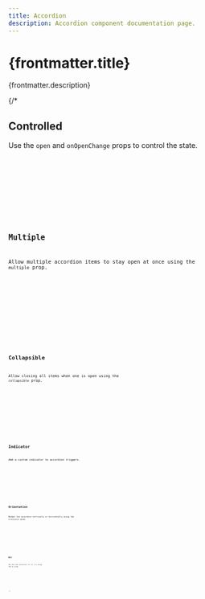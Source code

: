 ```yaml
---
title: Accordion
description: Accordion component documentation page.
---
```



# {frontmatter.title}

{frontmatter.description}

<Framework id="svelte">
	<Preview framework="svelte" code={DefaultSvelteRaw} client:load>
		<DefaultSvelte client:visible />
	</Preview>
</Framework>

<Framework id="react">
	<Preview framework="react" code={DefaultReactRaw} files={{ 'additional-file.ts': 'const additionalVariable = 42;' }} client:load>
		<DefaultReact client:visible />
	</Preview>
</Framework>

{/*

## Controlled

Use the `open` and `onOpenChange` props to control the state.

<Framework id="svelte">
	<Preview client:load>
		<ControlledSvelte slot="preview" client:visible />
		<Code slot="code" code={ControlledSvelteRaw} lang="svelte" />
	</Preview>
</Framework>
<Framework id="react">
	<Preview client:load>
		<ControlledReact slot="preview" client:visible />
		<Code slot="code" code={ControlledReactRaw} lang="tsx" />
	</Preview>
</Framework>

## Multiple

Allow multiple accordion items to stay open at once using the `multiple` prop.

<Framework id="svelte">
	<Preview client:load>
		<MultipleSvelte slot="preview" client:visible />
		<Code slot="code" code={MultipleSvelteRaw} lang="svelte" />
	</Preview>
</Framework>
<Framework id="react">
	<Preview client:load>
		<MultipleReact slot="preview" client:visible />
		<Code slot="code" code={MultipleReactRaw} lang="tsx" />
	</Preview>
</Framework>

## Collapsible

Allow closing all items when one is open using the `collapsible` prop.

<Framework id="svelte">
	<Preview client:load>
		<CollapsibleSvelte slot="preview" client:visible />
		<Code slot="code" code={CollapsibleSvelteRaw} lang="svelte" />
	</Preview>
</Framework>
<Framework id="react">
	<Preview client:load>
		<CollapsibleReact slot="preview" client:visible />
		<Code slot="code" code={CollapsibleReactRaw} lang="tsx" />
	</Preview>
</Framework>

## Indicator

Add a custom indicator to accordion triggers.

<Framework id="svelte">
	<Preview client:load>
		<IndicatorSvelte slot="preview" client:visible />
		<Code slot="code" code={IndicatorSvelteRaw} lang="svelte" />
	</Preview>
</Framework>
<Framework id="react">
	<Preview client:load>
		<IndicatorReact slot="preview" client:visible />
		<Code slot="code" code={IndicatorReactRaw} lang="tsx" />
	</Preview>
</Framework>

## Orientation

Render the accordion vertically or horizontally using the `orientation` prop.

<Framework id="svelte">
	<Preview client:load>
		<OrientationSvelte slot="preview" client:visible />
		<Code slot="code" code={OrientationSvelteRaw} lang="svelte" />
	</Preview>
</Framework>
<Framework id="react">
	<Preview client:load>
		<OrientationReact slot="preview" client:visible />
		<Code slot="code" code={OrientationReactRaw} lang="tsx" />
	</Preview>
</Framework>

## Dir

Set the text direction (`ltr` or `rtl`) using the `dir` prop.

<Framework id="svelte">
	<Preview client:load>
		<DirSvelte slot="preview" client:visible />
		<Code slot="code" code={DirSvelteRaw} lang="svelte" />
	</Preview>
</Framework>
<Framework id="react">
	<Preview client:load>
		<DirReact slot="preview" client:visible />
		<Code slot="code" code={DirReactRaw} lang="tsx" />
	</Preview>
</Framework>
*/}
